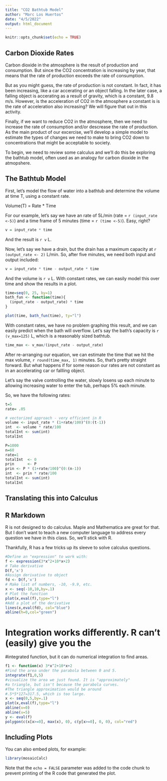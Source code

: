 ```yaml
---
title: "CO2 Bathtub Model"
author: "Marc Los Huertos"
date: "4/5/2022"
output: html_document
---
```


```r
knitr::opts_chunk$set(echo = TRUE)
```

## Carbon Dioxide Rates

Carbon dioxide in the atmosphere is the result of production and consumption. But since the CO2 concentration is increasing by year, that means that the rate of production exceeds the rate of consumption. 

But as you might guess, the rate of production is not constant. In fact, it has been increasing, like a car accerating or an object falling. In the later case, a falling object is accerating as a result of gravity, which is a constant, 9.8 m/s. However, is the acceleration of CO2 in the atmosphere a constant is is the rate of acceleration also increasing?  We will figure that out in this activity. 

Finally, if we want to reduce CO2 in the atmosphere, then we need to increase the rate of consumption and/or descrease the rate of production. As the main product of our excercise, we'll develop a simple model to estimate the types of changes we need to make to bring CO2 down to concentrations that might be acceptable to society. 

To begin, we need to review some calculus and we'll do this be exploring the bathtub model, often used as an analogy for carbon dioxide in the atmopshere. 

## The Bathtub Model

First, let's model the flow of water into a bathtub and determine the volume at time T, using a constant rate. 

Volume(T) = Rate * Time

For our example, let's say we have an rate of 5L/min (rate = `r (input_rate <-5)`) and a time frame of 5 minutes (time = `r (time <-5)`). Easy, right?

```r
v = input_rate * time
```

And the result is `r v` L. 

Now, let's say we have a drain, but the drain has a maximum capacity at `r (output_rate <- 2)` L/min. So, after five minutes, we need both input and output included:

```r
v = input_rate * time - output_rate * time 
```

And the volume is `r v` L. With constant rates, we can easily model this over time and show the results in a plot. 

```r
time=seq(0, 25, by=1)
bath_fun <- function(time){
  (input_rate - output_rate) * time
}

plot(time, bath_fun(time), ty="l")
```

With constant rates, we have no problem graphing this result, and we can easily predict when the bath will overflow. Let's say the bath's capacity is `r (v_max=125)` L, which is a reasonably sized bathtub. 

```r
time_max <- v_max/(input_rate - output_rate)
```

After re-arranging our equation, we can estimate the time that we hit the max volume, `r round(time_max, 1)` minutes. So, that's pretty straight forward. But what happens if for some reason our rates are not constant as in an accelerating car or fallling object. 

Let's say the valve controlling the water, slowly losens up each minute to allowing increasing water to enter the tub, perhaps 5% each minute. 

So, we have the following rates:

```r
t=5
rate= .05

# vectorized approach - very efficient in R
volume <- input_rate * (1+rate/100)^(0:(t-1))
int  <- volume * rate/100
totalInt <- sum(int)
totalInt

P=1000
n=60
rate=1
totalInt  <- 0
prin      <- P
prin <- P * (1+rate/100)^(0:(n-1))
int  <- prin * rate/100
totalInt <- sum(int)
totalInt

```

## Translating this into Calculus





## R Markdown

R is not designed to do calculus. Maple and Mathematica are great for that. But I don't want to teach a new computer language to address every question we have in this class. So, we'll stick with R. 

Thankfully, R has a few tricks up its sleeve to solve calculus questions. 

```r
#Define an "expression" to work with:
f <- expression(3*x^2+10*x+2)
# Take derivative
D(f,'x')
#Assign derivative to object
fd <- D(f,'x')
# Make list of numbers, -10, -9.9, etc.
x <- seq(-10,10,by=.1)
# Plot the function
plot(x,eval(f),type="l")
#Add a plot of the derivative
lines(x,eval(fd), col="blue")
abline(h=0,col="green")
```
# Integration works differently. R can't (easily) give you the
#integrated function, but it can do numerical integration to find areas.

```r
f1 <- function(x) 3*x^2+10*x+2
#Find the area under the parabola between 0 and 5.
integrate(f1,0,5)
#visualize the area we just found. It is "approximately"
#a triangle, but isn't because the parabola curves. 
#The triangle approximation would be around 
#.5*5*127=317.5, which is too large.
x <- seq(0,5,by=.1)
plot(x,eval(f),type="l")
abline(v=0)
abline(v=5)
y <- eval(f)
polygon(c(x[x>=0], max(x), 0), c(y[x>=0], 0, 0), col="red")

```

## Including Plots

You can also embed plots, for example:

```r
library(mosaicCalc)
```

Note that the `echo = FALSE` parameter was added to the code chunk to prevent printing of the R code that generated the plot.
